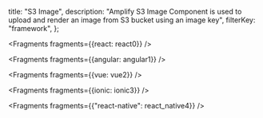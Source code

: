   title: "S3 Image",
  description: "Amplify S3 Image Component is used to upload and render an image from S3 bucket using an image key",
  filterKey: "framework",
};


<Fragments fragments={{react: react0}} />


<Fragments fragments={{angular: angular1}} />


<Fragments fragments={{vue: vue2}} />


<Fragments fragments={{ionic: ionic3}} />


  <Fragments fragments={{"react-native": react_native4}} />